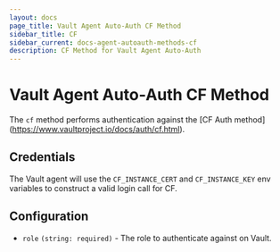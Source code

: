 ```yaml
---
layout: docs
page_title: Vault Agent Auto-Auth CF Method
sidebar_title: CF
sidebar_current: docs-agent-autoauth-methods-cf
description: CF Method for Vault Agent Auto-Auth
---
```


# Vault Agent Auto-Auth CF Method

The `cf` method performs authentication against the [CF Auth 
method] (https://www.vaultproject.io/docs/auth/cf.html).

## Credentials

The Vault agent will use the `CF_INSTANCE_CERT` and `CF_INSTANCE_KEY` env variables to
construct a valid login call for CF.

## Configuration

- `role` `(string: required)` - The role to authenticate against on Vault.

